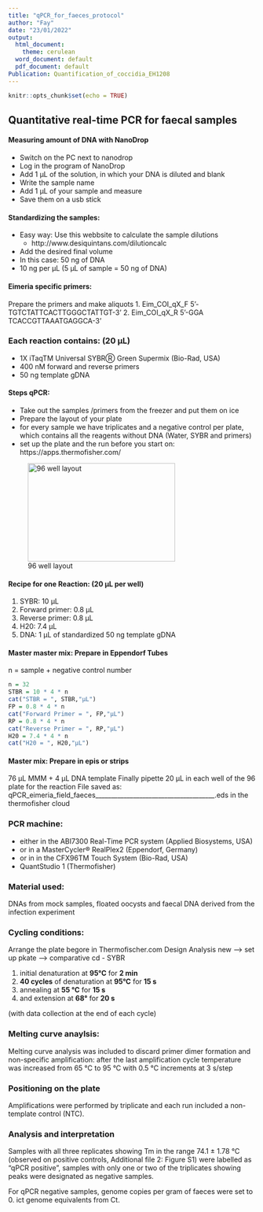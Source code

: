 ```yaml
---
title: "qPCR_for_faeces_protocol"
author: "Fay"
date: "23/01/2022"
output:
  html_document:
    theme: cerulean
  word_document: default
  pdf_document: default
Publication: Quantification_of_coccidia_EH1208
---
```


```r
knitr::opts_chunk$set(echo = TRUE)
```

## Quantitative real-time PCR for faecal samples
#### Measuring amount of DNA with NanoDrop
* Switch on the PC next to nanodrop
* Log in the program of NanoDrop
* Add 1 µL of the solution, in which your DNA is diluted and blank
* Write the sample name 
* Add 1 µL of your sample and measure
* Save them on a usb stick

#### Standardizing the samples:
* Easy way: Use this webbsite to calculate the sample dilutions
  * http://www.desiquintans.com/dilutioncalc
* Add the desired final volume
* In this case: 50 ng of DNA 
* 10 ng per µL (5 µL of sample = 50 ng of DNA)

#### Eimeria specific primers: 
Prepare the primers and make aliquots
1. Eim_COI_qX_F 5’-TGTCTATTCACTTGGGCTATTGT-3’ 
2. Eim_COI_qX_R 5’-GGA TCACCGTTAAATGAGGCA-3’

### Each reaction contains: (20 µL)

* 1X iTaqTM Universal SYBRⓇ Green Supermix (Bio-Rad, USA)
* 400 nM forward and reverse primers 
* 50 ng template gDNA 

#### Steps qPCR:

* Take out the samples /primers from the freezer and put them on ice
* Prepare the layout of your plate 
* for every sample we have triplicates and a negative control per plate, which contains all the reagents without DNA (Water, SYBR and primers)
* set up the plate and the run before you start on: https://apps.thermofisher.com/

![96 well layout ](96-Well_plate.png){height=200px width=300px}

#### Recipe for one Reaction: (20 µL per well)
1. SYBR: 10 µL 
2. Forward primer: 0.8 µL 
3. Reverse primer: 0.8 µL 
4. H20: 7.4 µL 
5. DNA: 1 µL of standardized 50 ng template gDNA

#### Master master mix: Prepare in Eppendorf Tubes
n = sample + negative control number 
```r
n = 32
STBR = 10 * 4 * n
cat("STBR = ", STBR,"µL")
FP = 0.8 * 4 * n
cat("Forward Primer = ", FP,"µL")
RP = 0.8 * 4 * n
cat("Reverse Primer = ", RP,"µL")
H20 = 7.4 * 4 * n
cat("H20 = ", H20,"µL")
```

#### Master mix: Prepare in epis or strips
76 µL MMM + 4 µL DNA template
Finally pipette 20 µL in each well of the 96 plate for the reaction
File saved as: qPCR_eimeria_field_faeces______________________________________.eds in the thermofisher cloud

### PCR machine:
* either in the ABI7300 Real-Time PCR system (Applied Biosystems, USA)
* or in a MasterCycler® RealPlex2 (Eppendorf, Germany) 
* or in in the CFX96TM Touch System (Bio-Rad, USA) 
* QuantStudio 1 (Thermofisher)

### Material used:
DNAs from mock samples, floated oocysts and faecal DNA derived from the infection experiment

### Cycling conditions:
Arrange the plate begore in Thermofischer.com
Design Analysis new --> set up pkate --> comparative cd - SYBR

1. initial denaturation at **95°C** for **2 min**
2. **40 cycles** of denaturation at **95°C** for **15 s**
3. annealing at **55 °C** for **15 s** 
4. and extension at **68°** for **20 s** 

(with data collection at the end of each cycle)

### Melting curve anaylsis:

Melting curve analysis was included to discard primer dimer formation and non-specific amplification: after the last amplification cycle temperature was increased from 65 °C to 95 °C with 0.5 °C increments at 3 s/step

### Positioning on the plate
Amplifications were performed by triplicate and each run included a non-template control (NTC). 

### Analysis and interpretation

Samples with all three replicates showing Tm in the range 74.1 ± 1.78 °C (observed on positive controls, Additional file 2: Figure S1) were labelled as “qPCR positive”, samples with only one or two of the triplicates showing peaks were designated as negative samples.


For qPCR negative samples, genome copies per gram of faeces were set to 0.  ict genome equivalents from Ct. 


